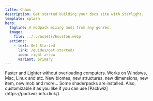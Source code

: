 ```yaml
---
title: Chaos
description: Get started building your docs site with Starlight.
template: splash
hero:
  tagline: A modpack mixing mods from any genres.
  image:
    file: ../../assets/houston.webp
  actions:
    - text: Get Started
      link: /guides/get-started/
      icon: right-arrow
      variant: primary
---
```



<CardGrid>
	<Card title="Fast & Lighter" icon="rocket">
		Faster and Lighter without overloading computers.
	</Card>
	<Card title="Compatibility" icon="approve-check">
		Works on Windows, Mac, Linux and etc.
	</Card>
	<Card title="New World" icon="star">
		New biomes, new structures, new dimensions, new item, new mob and more...
	</Card>
	<Card title="Customizable" icon="setting">
		Some shaderpacks are installed.
		Also, customizable it as you like if you can use [Packwiz](https://packwiz.infra.link/).
	</Card>
</CardGrid>
